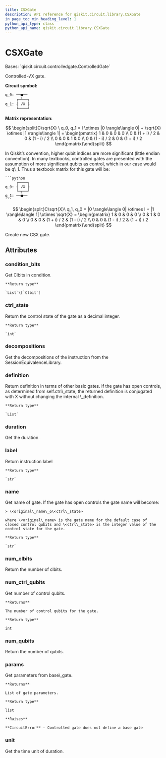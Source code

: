 ```yaml
---
title: CSXGate
description: API reference for qiskit.circuit.library.CSXGate
in_page_toc_min_heading_level: 1
python_api_type: class
python_api_name: qiskit.circuit.library.CSXGate
---
```


# CSXGate

<Class id="qiskit.circuit.library.CSXGate" isDedicatedPage={true} github="https://github.com/qiskit/qiskit/tree/stable/0.20/qiskit/circuit/library/standard_gates/sx.py" signature="CSXGate(label=None, ctrl_state=None)" modifiers="class">
  Bases: `qiskit.circuit.controlledgate.ControlledGate`

  Controlled-√X gate.

  **Circuit symbol:**

  ```python
  q_0: ──■──
       ┌─┴──┐
  q_1: ┤ √X ├
       └────┘
  ```

  **Matrix representation:**

$$
\begin{split}C\sqrt{X} \ q_0, q_1 =
I \otimes |0 \rangle\langle 0| + \sqrt{X} \otimes |1 \rangle\langle 1|  =
\begin{pmatrix}
1 & 0 & 0 & 0 \\
0 & (1 + i) / 2 & 0 & (1 - i) / 2 \\
0 & 0 & 1 & 0 \\
0 & (1 - i) / 2 & 0 & (1 + i) / 2
\end{pmatrix}\end{split}
$$

  <Admonition title="Note" type="note">
    In Qiskit’s convention, higher qubit indices are more significant (little endian convention). In many textbooks, controlled gates are presented with the assumption of more significant qubits as control, which in our case would be q\_1. Thus a textbook matrix for this gate will be:

    ```python
         ┌────┐
    q_0: ┤ √X ├
         └─┬──┘
    q_1: ──■──
    ```

$$
\begin{split}C\sqrt{X}\ q_1, q_0 =
|0 \rangle\langle 0| \otimes I + |1 \rangle\langle 1| \otimes \sqrt{X} =
\begin{pmatrix}
1 & 0 & 0 & 0 \\
0 & 1 & 0 & 0 \\
0 & 0 & (1 + i) / 2 & (1 - i) / 2 \\
0 & 0 & (1 - i) / 2 & (1 + i) / 2
\end{pmatrix}\end{split}
$$
  </Admonition>

  Create new CSX gate.

  ## Attributes

  ### condition\_bits

  <Attribute id="qiskit.circuit.library.CSXGate.condition_bits">
    Get Clbits in condition.

    **Return type**

    `List`\[`Clbit`]
  </Attribute>

  ### ctrl\_state

  <Attribute id="qiskit.circuit.library.CSXGate.ctrl_state">
    Return the control state of the gate as a decimal integer.

    **Return type**

    `int`
  </Attribute>

  ### decompositions

  <Attribute id="qiskit.circuit.library.CSXGate.decompositions">
    Get the decompositions of the instruction from the SessionEquivalenceLibrary.
  </Attribute>

  ### definition

  <Attribute id="qiskit.circuit.library.CSXGate.definition">
    Return definition in terms of other basic gates. If the gate has open controls, as determined from self.ctrl\_state, the returned definition is conjugated with X without changing the internal \_definition.

    **Return type**

    `List`
  </Attribute>

  ### duration

  <Attribute id="qiskit.circuit.library.CSXGate.duration">
    Get the duration.
  </Attribute>

  ### label

  <Attribute id="qiskit.circuit.library.CSXGate.label">
    Return instruction label

    **Return type**

    `str`
  </Attribute>

  ### name

  <Attribute id="qiskit.circuit.library.CSXGate.name">
    Get name of gate. If the gate has open controls the gate name will become:

    > \<original\_name\_o\<ctrl\_state>

    where \<original\_name> is the gate name for the default case of closed control qubits and \<ctrl\_state> is the integer value of the control state for the gate.

    **Return type**

    `str`
  </Attribute>

  ### num\_clbits

  <Attribute id="qiskit.circuit.library.CSXGate.num_clbits">
    Return the number of clbits.
  </Attribute>

  ### num\_ctrl\_qubits

  <Attribute id="qiskit.circuit.library.CSXGate.num_ctrl_qubits">
    Get number of control qubits.

    **Returns**

    The number of control qubits for the gate.

    **Return type**

    int
  </Attribute>

  ### num\_qubits

  <Attribute id="qiskit.circuit.library.CSXGate.num_qubits">
    Return the number of qubits.
  </Attribute>

  ### params

  <Attribute id="qiskit.circuit.library.CSXGate.params">
    Get parameters from base\_gate.

    **Returns**

    List of gate parameters.

    **Return type**

    list

    **Raises**

    **CircuitError** – Controlled gate does not define a base gate
  </Attribute>

  ### unit

  <Attribute id="qiskit.circuit.library.CSXGate.unit">
    Get the time unit of duration.
  </Attribute>
</Class>


